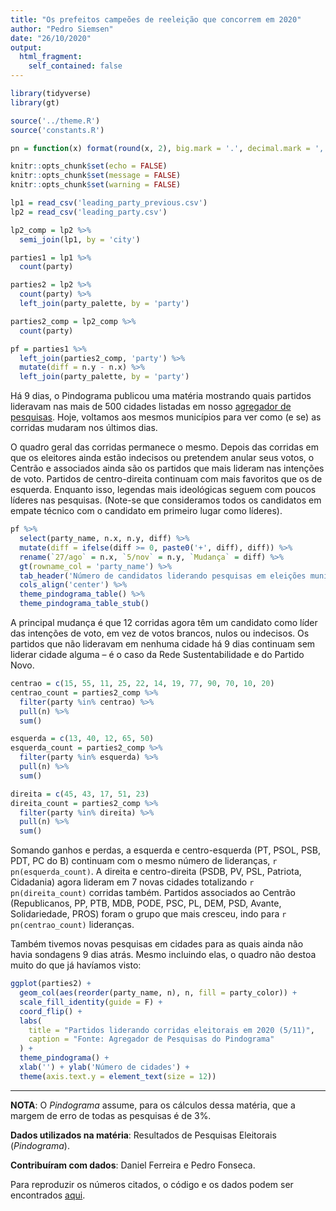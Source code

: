 ```yaml
---
title: "Os prefeitos campeões de reeleição que concorrem em 2020"
author: "Pedro Siemsen"
date: "26/10/2020"
output:
  html_fragment:
    self_contained: false
---
```


```r
library(tidyverse)
library(gt)

source('../theme.R')
source('constants.R')

pn = function(x) format(round(x, 2), big.mark = '.', decimal.mark = ',', nsmall = 0, digits = 2)

knitr::opts_chunk$set(echo = FALSE)
knitr::opts_chunk$set(message = FALSE)
knitr::opts_chunk$set(warning = FALSE)
```

```r
lp1 = read_csv('leading_party_previous.csv')
lp2 = read_csv('leading_party.csv')

lp2_comp = lp2 %>%
  semi_join(lp1, by = 'city')

parties1 = lp1 %>%
  count(party)

parties2 = lp2 %>%
  count(party) %>%
  left_join(party_palette, by = 'party')

parties2_comp = lp2_comp %>%
  count(party)

pf = parties1 %>%
  left_join(parties2_comp, 'party') %>%
  mutate(diff = n.y - n.x) %>%
  left_join(party_palette, by = 'party')
```

Há 9 dias, o Pindograma publicou uma matéria mostrando quais partidos lideravam
nas mais de 500 cidades listadas em nosso [agregador de pesquisas][2]. Hoje,
voltamos aos mesmos municípios para ver como (e se) as corridas mudaram nos
últimos dias. 

O quadro geral das corridas permanece o mesmo. Depois das corridas em que os
eleitores ainda estão indecisos ou pretendem anular seus votos, o Centrão e
associados ainda são os partidos que mais lideram nas intenções de voto.
Partidos de centro-direita continuam com mais favoritos que os de esquerda.
Enquanto isso, legendas mais ideológicas seguem com poucos líderes nas
pesquisas. (Note-se que consideramos todos os candidatos em empate técnico com
o candidato em primeiro lugar como líderes).

```r
pf %>%
  select(party_name, n.x, n.y, diff) %>%
  mutate(diff = ifelse(diff >= 0, paste0('+', diff), diff)) %>%
  rename(`27/ago` = n.x, `5/nov` = n.y, `Mudança` = diff) %>%
  gt(rowname_col = 'party_name') %>%
  tab_header('Número de candidatos liderando pesquisas em eleições municipais') %>%
  cols_align('center') %>%
  theme_pindograma_table() %>%
  theme_pindograma_table_stub()
```

A principal mudança é que 12 corridas agora têm um candidato como líder das
intenções de voto, em vez de votos brancos, nulos ou indecisos. Os partidos que
não lideravam em nenhuma cidade há 9 dias continuam sem liderar cidade
alguma -- é o caso da Rede Sustentabilidade e do Partido Novo.

```r
centrao = c(15, 55, 11, 25, 22, 14, 19, 77, 90, 70, 10, 20)
centrao_count = parties2_comp %>%
  filter(party %in% centrao) %>%
  pull(n) %>%
  sum()

esquerda = c(13, 40, 12, 65, 50)
esquerda_count = parties2_comp %>%
  filter(party %in% esquerda) %>%
  pull(n) %>%
  sum()

direita = c(45, 43, 17, 51, 23)
direita_count = parties2_comp %>%
  filter(party %in% direita) %>%
  pull(n) %>%
  sum()
```

Somando ganhos e perdas, a esquerda e centro-esquerda (PT, PSOL, PSB, PDT, PC
do B) continuam com o mesmo número de lideranças, `r pn(esquerda_count)`. A direita e
centro-direita (PSDB, PV, PSL, Patriota, Cidadania) agora lideram em 7 novas
cidades totalizando `r pn(direita_count)` corridas também. Partidos associados ao Centrão
(Republicanos, PP, PTB, MDB, PODE, PSC, PL, DEM, PSD, Avante, Solidariedade,
PROS) foram o grupo que mais cresceu, indo para `r pn(centrao_count)` lideranças.

Também tivemos novas pesquisas em cidades para as quais ainda não havia
sondagens 9 dias atrás. Mesmo incluindo elas, o quadro não destoa muito do que
já havíamos visto:

```r
ggplot(parties2) +
  geom_col(aes(reorder(party_name, n), n, fill = party_color)) +
  scale_fill_identity(guide = F) +
  coord_flip() +
  labs(
    title = "Partidos liderando corridas eleitorais em 2020 (5/11)",
    caption = "Fonte: Agregador de Pesquisas do Pindograma"
  ) +
  theme_pindograma() +
  xlab('') + ylab('Número de cidades') +
  theme(axis.text.y = element_text(size = 12))
```

---

**NOTA**: O _Pindograma_ assume, para os cálculos dessa matéria, que a margem
de erro de todas as pesquisas é de 3%.

**Dados utilizados na matéria**: Resultados de Pesquisas Eleitorais
(_Pindograma_).

**Contribuíram com dados**: Daniel Ferreira e Pedro Fonseca.

Para reproduzir os números citados, o código e os dados podem ser encontrados
[aqui][1].

[1]: https://github.com/pindograma/materias/blob/master/2020-11-05-liderando2/liderando2.Rmd

[2]: https://pindograma.shinyapps.io/agregador
